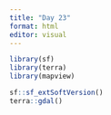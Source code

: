 ```yaml
---
title: "Day 23"
format: html
editor: visual
---
```


```r
library(sf)
library(terra)
library(mapview)
```
```r
sf::sf_extSoftVersion()
terra::gdal()
```

